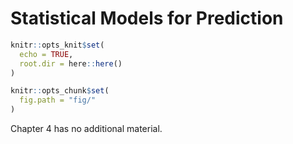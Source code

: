 # Statistical Models for Prediction {#statmods}

```r
knitr::opts_knit$set(
  echo = TRUE,
  root.dir = here::here()
)

knitr::opts_chunk$set(
  fig.path = "fig/"
)
```

Chapter 4 has no additional material.
